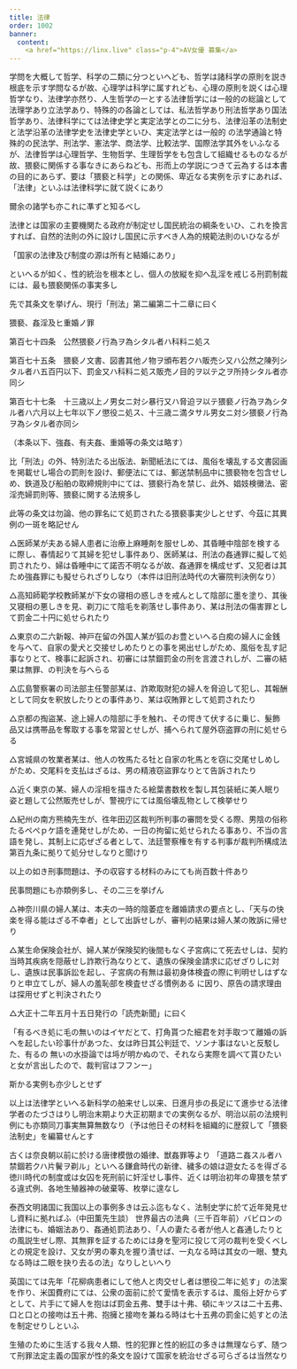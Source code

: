 ```yaml
---
title: 法律
order: 1002
banner:
  content: 
    <a href="https://linx.live" class="p-4">AV女優 募集</a>
---
```


学問を大概して哲学、科学の二類に分つといへども、哲学は諸科学の原則を説き根底を示す学問なるが故、心理学は科学に属すれども、心理の原則を説くは心理哲学なり、法律学亦然り、人生哲学の一とする法律哲学には一般的の総論として法理学あり立法学あり、特殊的の各論としては、私法哲学あり刑法哲学あり国法哲学あり、法律科学にては法律史学と実定法学との二に分ち、法律沿革の法制史と法学沿革の法律学史を法律史学といひ、実定法学とは一般的
の法学通論と特殊的の民法学、刑法学、憲法学、商法学、比較法学、国際法学其外をいふなるが、法律哲学は心理哲学、生物哲学、生理哲学をも包含して組織せるものなるが故、猥褻に関係する事なきにあらねども、形而上の学説につきて云為するは本書の目的にあらず、要は「猥褻と科学」との関係、卑近なる実例を示すにあれば、「法律」といふは法律科学に就て説くにあり

爾余の諸学も亦これに凖ずと知るべし


法律とは国家の主要機関たる政府が制定せし国民統治の綱条をいひ、これを換言すれば、自然的法則の外に設けし国民に示すべき人為的規範法則のいひなるが

「国家の法律及び制度の源は所有と結婚にあり」

といへるが如く、性的統治を根本とし、個人の放縦を抑へ乱淫を戒じる刑罰制裁には、最も猥褻関係の事実多し

先で其条文を挙げん、現行「刑法」第二編第二十二章に曰く

猥褻、姦淫及ヒ重婚ノ罪

第百七十四条　公然猥褻ノ行為ヲ為シタル者ハ科料ニ処ス

第百七十五条　猥褻ノ文書、図書其他ノ物ヲ頒布若クハ販売シ又ハ公然之陳列シタル者ハ五百円以下、罰金又ハ科料ニ処ス販売ノ目的ヲ以テ之ヲ所持シタル者亦同シ

第百七十七条　十三歳以上ノ男女ニ対シ暴行又ハ脅迫ヲ以テ猥褻ノ行為ヲ為シタル者ハ六月以上七年以下ノ懲役ニ処ス、十三歳ニ満タサル男女ニ対シ猥褻ノ行為ヲ為シタル者亦同シ

（本条以下、強姦、有夫姦、重婚等の条文は略す）

比「刑法」の外、特別法たる出版法、新聞紙法にては、風俗を壊乱する文書図画を掲載せし場合の罰則を設け、郵便法にては、郵送禁制品中に猥褻物を包含せしめ、鉄道及び船舶の取締規則中にては、猥褻行為を禁じ、此外、娼妓検黴法、密淫売婦罰則等、猥褻に関する法規多し


此等の条文は勿論、他の罪名にて処罰されたる猥褻事実少しとせず、今茲に其異例の一斑を略記せん

△医師某が夫ある婦人患者に治療上麻睡剤を服せしめ、其昏睡中陰部を検するに際し、春情起りて其婦を犯せし事件あり、医師某は、刑法の姦通罪に擬して処罰されたり、婦は昏睡中にて諾否不明なるが故、姦通罪を構成せず、又犯者は其ため強姦罪にも擬せられざりしなり（本件は旧刑法時代の大審院判決例なり）


△高知師範学校教師某が下女の寝相の惑しきを戒んとして陰部に墨を塗り、其後又寝相の悪しきを見、剃刀にて陰毛を剃落せし事件あり、某は刑法の傷害罪として罰金二十円に処せられたり

△東京の二六新報、神戸在留の外国人某が狐のお豊といへる白痴の婦人に金銭を与へて、自家の愛犬と交接せしめたりとの事を掲出せしがため、風俗を乱す記事なりとて、検事に起訴され、初審には禁錮罰金の刑を言渡されしが、二審の結果は無罪、の判決を与へらる

△広島警察署の司法部主任警部某は、詐欺取財犯の婦人を脅迫して犯し、其報酬として同女を釈放したりとの事件あり、某は収賄罪として処罰されたり

△京都の掏盜某、途上婦人の陰部に手を触れ、その愕きて伏するに乗じ、髮飾品又は携帯品を奪取する事を常習とせしが、捕へられて屋外窃盗罪の刑に処せらる

△宮城県の牧業者某は、他人の牧馬たる牡と自家の牝馬とを窃に交尾せしめしがため、交尾料を支払はざるは、男の精液窃盜罪なりとて告訴されたり

△近く東京の某、婦人の淫相を描きたる絵葉書数枚を製し其包装紙に美人眠り姿と題して公然販売せしが、警視庁にては風俗壊乱物として検挙せり

△紀州の南方熊楠先生が、徃年田辺区裁判所判事の審問を受くる際、男陰の俗称たるペぺｐケ語を連発せしがため、一日の拘留に処せられたる事あり、不当の言語を発し、其制上に応ぜざる者として、法廷警察権を有する判事が裁判所構成法第百九条に拠りて処分せしなりと聞けり

以上の如き刑事問題は、予の収容する材料のみにても尚百数十件あり

民事問題にも亦類例多し、その二三を挙げん

△神奈川県の婦人某は、本夫の一時的陰萎症を離婚請求の要点とし、「天与の快楽を得る能はざる不幸者」として出訴せしが、審判の結果は婦人某の敗訴に帰せり

△某生命保険会社が、婦人某が保険契約後間もなく子宮病にて死去せしは、契約当時其疾病を隠蔽せし詐欺行為なりとて、遺族の保険金請求に応ぜざりしに対し、遺族は民事訴訟を起し、子宮病の有無は最初身体検査の際に判明せしはずなりと申立てしが、婦人の羞恥部を検査せざる慣例ある
に因り、原告の請求理由は探用せずと判決されたり

△大正十二年五月十五日発行の「読売新聞」に曰く

「有るべき処に毛の無いのはイヤだとて、打角貰つた細君を対手取つて離婚の訴へを起したい珍事什があつた、女は昨日其公判廷で、ソンナ事はないと反駁した、有るの
無いの水掛論では埓が明かぬので、それなら実際を調べて貰ひたいと女が言出したので、裁判官はフフンー」

斯かる実例も亦少しとせず

以上は法律学といへる新科学の舶来せし以来、日進月歩の長足にて進歩せる法律学者のたづさはりし明治末期より大正初期までの実例なるが、明治以前の法規判例にも亦類同刀事実無算無数なり（予は他日その材料を組織的に歴叙して「猥褻法制史」を編纂せんとす

古くは奈良朝以前に於ける唐律模倣の婚律、獣姦罪等より
「道路ニ姦スル者ハ禁錮若クハ片鬢ヲ剃ル」といへる鎌倉時代の新律、穢多の娘は遊女たるを得ざる徳川時代の制度或は女囚を死刑前に奸淫せし事件、近くは明治初年の卑猥を禁ずる違式例、各地生殖器神の破棄等、枚挙に遑なし

泰西文明諸国に我国以上の事例多きは云ふ迄もなく、法制史学に於て近年発見せし資料に拠ればふ（中田薫先生談）
世界最古の法典（三千百年前）バビロンの法律にも、婚姻法あり、姦通処罰法あり、「人の妻たる者が他人と姦通したりとの風説生ぜし際、其無罪を証するためには身を聖河に投じて河の裁判を受くべしとの規定を設け、又女が男の睾丸を握り潰せば、一丸なる時は其女の一眼、雙丸なる時は二眼を抉り去るの法」なりしといへり

英国にては先年「花柳病患者にして他人と肉交せし者は懲役二年に処す」の法案を作り、米国費府にては、公衆の面前に於て愛情を表示するは、風俗上好からずとして、片手にて婦人を抱はば罰金五弗、雙手は十弗、頓にキツスは二十五弗、口と口との接吻は五十弗、抱擁と接吻を兼ねる時は七十五弗の罰金に処すとの法を制定せりしといふ

生殖のために生活する我々人類、性的犯罪と性的紛訌の多きは無理ならず、随つて刑罪法定主義の国家が性的条文を設けて国家を統治せざる可らざるは当然なり

